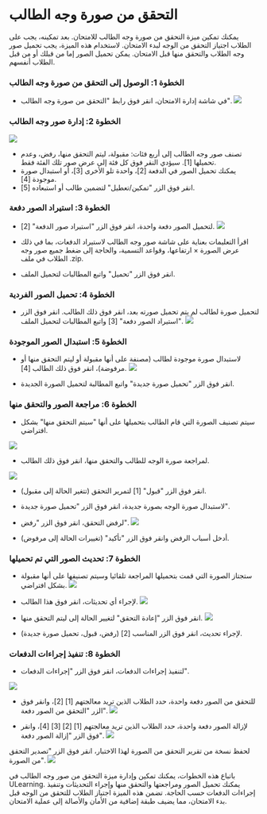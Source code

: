 
# التحقق من صورة وجه الطالب 

 يمكنك تمكين ميزة التحقق من صورة وجه الطالب للامتحان. بعد تمكينه، يجب على الطلاب اجتياز التحقق من الوجه لبدء الامتحان. لاستخدام هذه الميزة، يجب تحميل صور وجه الطلاب والتحقق منها قبل الامتحان. يمكن تحميل الصور إما من قبلك أو من قبل الطلاب أنفسهم. 

 ### الخطوة 1: الوصول إلى التحقق من صورة وجه الطالب 

 - في شاشة إدارة الامتحان، انقر فوق رابط "التحقق من صورة وجه الطالب". 
 ![]( /img/utest/teacher/managing24.png) 

 ### الخطوة 2: إدارة صور وجه الطالب 

 ![]( /img/utest/teacher/managing25.png) 
 - تصنف صور وجه الطالب إلى أربع فئات: مقبولة، ليتم التحقق منها، رفض، وعدم تحميلها [1]. سيؤدي النقر فوق كل فئة إلى عرض صور تلك الفئة فقط. 
 - يمكنك تحميل الصور في الدفعة [2]، واحدة تلو الأخرى [3]، أو استبدال صورة موجودة [4]. 
 - انقر فوق الزر "تمكين/تعطيل" لتضمين طالب أو استبعاده [5]. 

 ### الخطوة 3: استيراد الصور دفعة 

 - لتحميل الصور دفعة واحدة، انقر فوق الزر "استيراد صور الدفعة" [2]. 
 ![]( /img/utest/teacher/managing26.png) 

 - اقرأ التعليمات بعناية على شاشة صور وجه الطالب لاستيراد الدفعات، بما في ذلك عرض الصورة × ارتفاعها، وقواعد التسمية، والحاجة إلى ضغط جميع صور وجه الطلاب في ملف .zip. 
 - انقر فوق الزر "تحميل" واتبع المطالبات لتحميل الملف. 

 ### الخطوة 4: تحميل الصور الفردية 

 - لتحميل صورة لطالب لم يتم تحميل صورته بعد، انقر فوق ذلك الطالب. انقر فوق الزر "استيراد الصور دفعة" [3] واتبع المطالبات لتحميل الملف. 
 ![]( /img/utest/teacher/managing27.png) 

 ### الخطوة 5: استبدال الصور الموجودة 

 - لاستبدال صورة موجودة لطالب (مصنفة على أنها مقبولة أو ليتم التحقق منها أو مرفوضة)، انقر فوق ذلك الطالب [4]. 
 ![]( /img/utest/teacher/managing28.png) 

 - انقر فوق الزر "تحميل صورة جديدة" واتبع المطالبة لتحميل الصورة الجديدة. 

 ### الخطوة 6: مراجعة الصور والتحقق منها 

 - سيتم تصنيف الصورة التي قام الطالب بتحميلها على أنها "سيتم التحقق منها" بشكل افتراضي. 

 ![]( /img/utest/teacher/managing29.png) 

 - لمراجعة صورة الوجه للطالب والتحقق منها، انقر فوق ذلك الطالب. 

 ![]( /img/utest/teacher/managing30.png) 

 - انقر فوق الزر "قبول" [1] لتمرير التحقق (تتغير الحالة إلى مقبول). 
 - لاستبدال صورة الوجه بصورة جديدة، انقر فوق الزر "تحميل صورة جديدة". 
 - لرفض التحقق، انقر فوق الزر "رفض". 
 ![]( /img/utest/teacher/managing31.png) 

 - أدخل أسباب الرفض وانقر فوق الزر "تأكيد" (تغييرات الحالة إلى مرفوض). 

 ### الخطوة 7: تحديث الصور التي تم تحميلها 

 - ستجتاز الصورة التي قمت بتحميلها المراجعة تلقائيا وسيتم تصنيفها على أنها مقبولة بشكل افتراضي. 
 ![]( /img/utest/teacher/managing32.png) 

 - لإجراء أي تحديثات، انقر فوق هذا الطالب. 
 ![]( /img/utest/teacher/managing33.png) 

 - انقر فوق الزر "إعادة التحقق" لتغيير الحالة إلى ليتم التحقق منها. 
 ![]( /img/utest/teacher/managing34.png) 

 - لإجراء تحديث، انقر فوق الزر المناسب [2] (رفض، قبول، تحميل صورة جديدة). 

 ### الخطوة 8: تنفيذ إجراءات الدفعات 

 - لتنفيذ إجراءات الدفعات، انقر فوق الزر "إجراءات الدفعات". 

 ![]( /img/utest/teacher/managing35.png) 

 - للتحقق من الصور دفعة واحدة، حدد الطلاب الذين تريد معالجتهم [1] [2]، وانقر فوق الزر "التحقق من الصور دفعة". 
 ![]( /img/utest/teacher/managing36.png) 

 - لإزالة الصور دفعة واحدة، حدد الطلاب الذين تريد معالجتهم [1] [2] [3] [4]، وانقر فوق الزر "إزالة الصور دفعة". 
 ![]( /img/utest/teacher/managing37.png) 

 لحفظ نسخة من تقرير التحقق من الصورة لهذا الاختبار، انقر فوق الزر "تصدير التحقق من الصورة". 
 ![]( /img/utest/teacher/managing38.png) 

 باتباع هذه الخطوات، يمكنك تمكين وإدارة ميزة التحقق من صور وجه الطالب في ULearning. يمكنك تحميل الصور ومراجعتها والتحقق منها وإجراء التحديثات وتنفيذ إجراءات الدفعات حسب الحاجة. تضمن هذه الميزة اجتياز الطلاب للتحقق من الوجه قبل بدء الامتحان، مما يضيف طبقة إضافية من الأمان والأصالة إلى عملية الامتحان.
